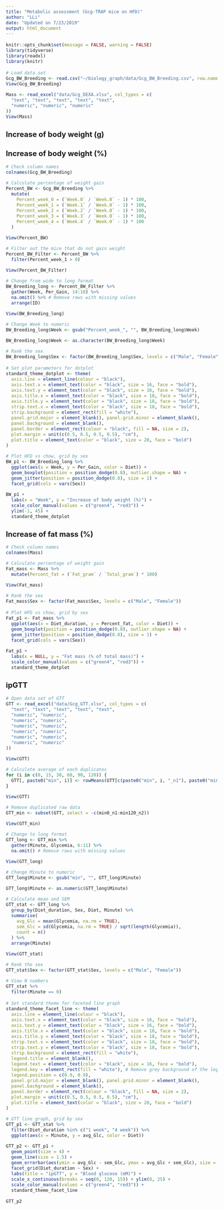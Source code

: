 ```yaml
---
title: "Metabolic assessment (Gcg-TRAP mice on HFD)"
author: "LLi"
date: "Updated on 7/23/2019"
output: html_document
---
```

<style type="text/css">

body{ /* Normal  */
      font-size: 16px;
  }
td {  /* Table  */
  font-size: 12px;
}
h1.title {
  font-size: 28px;
}
h1 { /* Header 1 */
  font-size: 24px;
  color: DarkBlue;
}
h2 { /* Header 2 */
    font-size: 20px;
}
h3 { /* Header 3 */
    font-size: 18px;
}
code.r{ /* Code block */
    font-size: 12px;
}
pre { /* Code block - determines code spacing between lines */
    font-size: 14px;
}
</style>

```r
knitr::opts_chunk$set(message = FALSE, warning = FALSE)
library(tidyverse)
library(readxl)
library(knitr)
```

```r
# Load data set
Gcg_BW_Breeding <- read.csv("~/biology_graph/data/Gcg_BW_Breeding.csv", row.names = 1, stringsAsFactors = FALSE)
View(Gcg_BW_Breeding)

Mass <- read_excel("data/Gcg_DEXA.xlsx", col_types = c(
  "text", "text", "text", "text", "text",
  "numeric", "numeric", "numeric"
))
View(Mass)
```

## Increase of body weight (g)

## Increase of body weight (%)

```r
# Check column names
colnames(Gcg_BW_Breeding)

# Calculate percentage of weight gain
Percent_BW <- Gcg_BW_Breeding %>%
  mutate(
    Percent_week_0 = (`Week.0` / `Week.0` - 1) * 100,
    Percent_week_1 = (`Week.1` / `Week.0` - 1) * 100,
    Percent_week_2 = (`Week.2` / `Week.0` - 1) * 100,
    Percent_week_3 = (`Week.3` / `Week.0` - 1) * 100,
    Percent_week_4 = (`Week.4` / `Week.0` - 1) * 100
  )

View(Percent_BW)

# Filter out the mice that do not gain weight
Percent_BW_Filter <- Percent_BW %>%
  filter(Percent_week_1 > 0)

View(Percent_BW_Filter)

# Change from wide to long format
BW_Breeding_long <- Percent_BW_Filter %>%
  gather(Week, Per_Gain, 14:18) %>%
  na.omit() %>% # Remove rows with missing values
  arrange(ID)

View(BW_Breeding_long)

# Change Week to numeric
BW_Breeding_long$Week <- gsub("Percent_week_", "", BW_Breeding_long$Week)

BW_Breeding_long$Week <- as.character(BW_Breeding_long$Week)

# Rank the sex
BW_Breeding_long$Sex <- factor(BW_Breeding_long$Sex, levels = c("Male", "Female"))
```

```r
# Set plot parameters for dotplot
standard_theme_dotplot <- theme(
  axis.line = element_line(colour = "black"),
  axis.text.x = element_text(color = "black", size = 16, face = "bold"),
  axis.text.y = element_text(color = "black", size = 16, face = "bold"),
  axis.title.x = element_text(color = "black", size = 18, face = "bold"),
  axis.title.y = element_text(color = "black", size = 18, face = "bold"),
  strip.text.x = element_text(color = "black", size = 18, face = "bold"),
  strip.background = element_rect(fill = "white"),
  panel.grid.major = element_blank(), panel.grid.minor = element_blank(),
  panel.background = element_blank(),
  panel.border = element_rect(colour = "black", fill = NA, size = 2),
  plot.margin = unit(c(0.5, 0.5, 0.5, 0.5), "cm"),
  plot.title = element_text(color = "black", size = 20, face = "bold")
)

# Plot HFD vs chow, grid by sex
BW_p1 <- BW_Breeding_long %>%
  ggplot(aes(x = Week, y = Per_Gain, color = Diet)) +
  geom_boxplot(position = position_dodge(0.8), outlier.shape = NA) +
  geom_jitter(position = position_dodge(0.8), size = 1) +
  facet_grid(cols = vars(Sex))

BW_p1 +
  labs(x = "Week", y = "Increase of body weight (%)") +
  scale_color_manual(values = c("green4", "red3")) +
  ylim(-1, 45) +
  standard_theme_dotplot
```

## Increase of fat mass (%)

```r
# Check column names
colnames(Mass)

# Calculate percentage of weight gain
Fat_mass <- Mass %>%
  mutate(Percent_fat = (`Fat_gram` / `Total_gram`) * 100)

View(Fat_mass)

# Rank the sex
Fat_mass$Sex <- factor(Fat_mass$Sex, levels = c("Male", "Female"))
```

```r
# Plot HFD vs chow, grid by sex
Fat_p1 <- Fat_mass %>%
  ggplot(aes(x = Diet_duration, y = Percent_fat, color = Diet)) +
  geom_boxplot(position = position_dodge(0.8), outlier.shape = NA) +
  geom_jitter(position = position_dodge(0.8), size = 1) +
  facet_grid(cols = vars(Sex))

Fat_p1 +
  labs(x = NULL, y = "Fat mass (% of total mass)") +
  scale_color_manual(values = c("green4", "red3")) +
  standard_theme_dotplot
```









## ipGTT

```r
# Open data set of GTT
GTT <- read_excel("data/Gcg_GTT.xlsx", col_types = c(
  "text", "text", "text", "text", "text",
  "numeric", "numeric",
  "numeric", "numeric",
  "numeric", "numeric",
  "numeric", "numeric",
  "numeric", "numeric",
  "numeric", "numeric"
))

View(GTT)

# Calculate average of each duplicates
for (i in c(0, 15, 30, 60, 90, 120)) {
  GTT[, paste0("min", i)] <- rowMeans(GTT[c(paste0("min", i, "_n1"), paste0("min", i, "_n2"))], na.rm = TRUE)
}

View(GTT)

# Remove duplicated raw data
GTT_min <- subset(GTT, select = -c(min0_n1:min120_n2))

View(GTT_min)

# Change to long format
GTT_long <- GTT_min %>%
  gather(Minute, Glycemia, 6:11) %>%
  na.omit() # Remove rows with missing values

View(GTT_long)

# Change Minute to numeric
GTT_long$Minute <- gsub("min", "", GTT_long$Minute)

GTT_long$Minute <- as.numeric(GTT_long$Minute)

# Calculate mean and SEM
GTT_stat <- GTT_long %>%
  group_by(Diet_duration, Sex, Diet, Minute) %>%
  summarise(
    avg_Glc = mean(Glycemia, na.rm = TRUE),
    sem_Glc = sd(Glycemia, na.rm = TRUE) / sqrt(length(Glycemia)),
    count = n()
  ) %>%
  arrange(Minute)

View(GTT_stat)

# Rank the sex
GTT_stat$Sex <- factor(GTT_stat$Sex, levels = c("Male", "Female"))

# View N numbers
GTT_stat %>%
  filter(Minute == 0)
```

```r
# Set standard theme for faceted line graph
standard_theme_facet_line <- theme(
  axis.line = element_line(colour = "black"),
  axis.text.x = element_text(color = "black", size = 16, face = "bold"),
  axis.text.y = element_text(color = "black", size = 16, face = "bold"),
  axis.title.x = element_text(color = "black", size = 18, face = "bold"),
  axis.title.y = element_text(color = "black", size = 18, face = "bold"),
  strip.text.x = element_text(color = "black", size = 18, face = "bold"),
  strip.text.y = element_text(color = "black", size = 18, face = "bold"),
  strip.background = element_rect(fill = "white"),
  legend.title = element_blank(),
  legend.text = element_text(color = "black", size = 16, face = "bold"),
  legend.key = element_rect(fill = "white"), # Remove grey background of the legend
  legend.position = c(0.9, 0.9),
  panel.grid.major = element_blank(), panel.grid.minor = element_blank(),
  panel.background = element_blank(),
  panel.border = element_rect(colour = "black", fill = NA, size = 2),
  plot.margin = unit(c(0.5, 0.5, 0.5, 0.5), "cm"),
  plot.title = element_text(color = "black", size = 20, face = "bold")
)

# GTT line graph, grid by sex
GTT_p1 <- GTT_stat %>%
  filter(Diet_duration %in% c("1 week", "4 week")) %>%
  ggplot(aes(x = Minute, y = avg_Glc, color = Diet))

GTT_p2 <- GTT_p1 +
  geom_point(size = 4) +
  geom_line(size = 1.5) +
  geom_errorbar(aes(ymin = avg_Glc - sem_Glc, ymax = avg_Glc + sem_Glc), size = 1, width = 4) +
  facet_grid(Diet_duration ~ Sex) +
  labs(title = "ipGTT", y = "Blood glucose (mM)") +
  scale_x_continuous(breaks = seq(0, 120, 15)) + ylim(0, 25) +
  scale_color_manual(values = c("green4", "red3")) +
  standard_theme_facet_line
  
GTT_p2
```

